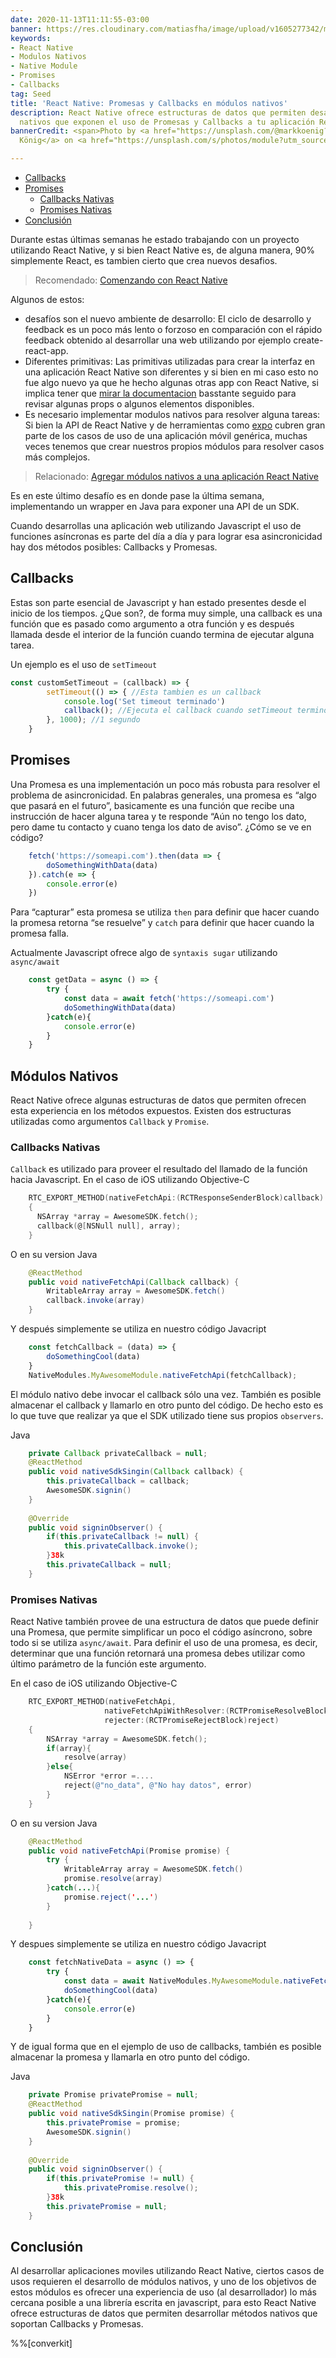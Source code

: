 ```yaml
---
date: 2020-11-13T11:11:55-03:00
banner: https://res.cloudinary.com/matiasfha/image/upload/v1605277342/mark-konig-IwRPMHU1PpE-unsplash_ejulel.jpg
keywords:
- React Native
- Modulos Nativos
- Native Module
- Promises
- Callbacks
tag: Seed
title: 'React Native: Promesas y Callbacks en módulos nativos'
description: React Native ofrece estructuras de datos que permiten desarrollar módulos
  nativos que exponen el uso de Promesas y Callbacks a tu aplicación React Native
bannerCredit: <span>Photo by <a href="https://unsplash.com/@markkoenig?utm_source=unsplash&amp;utm_medium=referral&amp;utm_content=creditCopyText">Mark
  König</a> on <a href="https://unsplash.com/s/photos/module?utm_source=unsplash&amp;utm_medium=referral&amp;utm_content=creditCopyText">Unsplash</a></span>

---
```

* [Callbacks](#callbacks)
* [Promises](#promises)
  * [Callbacks Nativas](#callbacks-nativas)
  * [Promises Nativas](#promises-nativas)
* [Conclusión](#conclusi-n)

Durante estas últimas semanas he estado trabajando con un proyecto utilizando React Native, y si bien React Native es, de alguna manera, 90% simplemente React, es tambien cierto que crea nuevos desafios.

> Recomendado: [Comenzando con React Native](https://matiashernandez.dev/comenzando-con-react-native)

Algunos de estos:

* desafíos son el nuevo ambiente de desarrollo: El ciclo de desarrollo y feedback es un poco más lento o forzoso en comparación con el rápido feedback obtenido al desarrollar una web utilizando por ejemplo create-react-app.
* Diferentes primitivas: Las primitivas utilizadas para crear la interfaz en una aplicación React Native son diferentes y si bien en mi caso esto no fue algo nuevo ya que he hecho algunas otras app con React Native, si implica tener que [mirar la documentacion](http://reactnative.dev/) basstante seguido para revisar algunas props o algunos elementos disponibles.
* Es necesario implementar modulos nativos para resolver alguna tareas: Si bien la API de React Native y de herramientas como [expo](http://expo.io/) cubren gran parte de los casos de uso de una aplicación móvil genérica, muchas veces tenemos que crear nuestros propios módulos para resolver casos más complejos.

> Relacionado: [Agregar módulos nativos a una aplicación React Native](https://matiashernandez.dev/agregar-modulos-nativos-a-una-aplicacion-react-native)

Es en este último desafío es en donde pase la última semana, implementando un wrapper en Java para exponer una API de un SDK.

Cuando desarrollas una aplicación web utilizando Javascript el uso de funciones asíncronas es parte del día a día y para lograr esa asincronicidad hay dos métodos posibles: Callbacks y Promesas.

## Callbacks

Estas son parte esencial de Javascript y han estado presentes desde el inicio de los tiempos. ¿Que son?, de forma muy simple, una callback es una función que es pasado como argumento a otra función y es después llamada desde el interior de la función cuando termina de ejecutar alguna tarea.

Un ejemplo es el uso de `setTimeout`

    
```javascript
const customSetTimeout = (callback) => {
        setTimeout(() => { //Esta tambien es un callback
            console.log('Set timeout terminado')
            callback(); //Ejecuta el callback cuando setTimeout termino
        }, 1000); //1 segundo
    }
``` 


## Promises

Una Promesa es una implementación un poco más robusta para resolver el problema de asincronicidad. En palabras generales, una promesa es “algo que pasará en el futuro”, basicamente es una función que recibe una instrucción de hacer alguna tarea y te responde “Aún no tengo los dato, pero dame tu contacto y cuano tenga los dato de aviso”. ¿Cómo se ve en código?
```javascript
    fetch('https://someapi.com').then(data => {
        doSomethingWithData(data)
    }).catch(e => {
        console.error(e)
    })
```

Para “capturar” esta promesa se utiliza `then` para definir que hacer cuando la promesa retorna “se resuelve” y `catch` para definir que hacer cuando la promesa falla.

Actualmente Javascript ofrece algo de `syntaxis sugar` utilizando `async/await`
```javascript
    const getData = async () => {
        try {
            const data = await fetch('https://someapi.com')
            doSomethingWithData(data)
        }catch(e){
            console.error(e)
        }
    }
```
## Módulos Nativos

React Native ofrece  algunas estructuras de datos que permiten ofrecen esta experiencia en los métodos expuestos. Existen dos estructuras utilizadas como argumentos `Callback` y `Promise`.

### Callbacks Nativas

`Callback` es utilizado para proveer el resultado del llamado de la función hacia Javascript.
En el caso de iOS utilizando Objective-C
```objectivec
    RTC_EXPORT_METHOD(nativeFetchApi:(RCTResponseSenderBlock)callback)
    {
      NSArray *array = AwesomeSDK.fetch();
      callback(@[NSNull null], array);
    }
```
O en su version Java
```java
    @ReactMethod
    public void nativeFetchApi(Callback callback) {
        WritableArray array = AwesomeSDK.fetch() 
        callback.invoke(array)
    }
```
Y después simplemente se utiliza en nuestro código Javacript
```javascript
    const fetchCallback = (data) => {
        doSomethingCool(data)
    }
    NativeModules.MyAwesomeModule.nativeFetchApi(fetchCallback);
````
El módulo nativo debe invocar el callback sólo una vez. También es posible almacenar el callback y llamarlo en otro punto del código. De hecho esto es lo que tuve que realizar ya que el SDK utilizado tiene sus propios `observers`.

Java
```java
    private Callback privateCallback = null;
    @ReactMethod
    public void nativeSdkSingin(Callback callback) {
        this.privateCallback = callback;
        AwesomeSDK.signin() 
    }
    
    @Override
    public void signinObserver() {
        if(this.privateCallback != null) {
            this.privateCallback.invoke();
        }38k
        this.privateCallback = null;
    }
```
### Promises Nativas

React Native también provee de una estructura de datos que puede definir una Promesa, que permite simplificar un poco el código asíncrono, sobre todo si se utiliza `async/await`. Para definir el uso de una promesa, es decir, determinar que una función retornará una promesa debes utilizar como último parámetro de la función este argumento.

En el caso de iOS utilizando Objective-C
```objectivec
    RTC_EXPORT_METHOD(nativeFetchApi,
                     nativeFetchApiWithResolver:(RCTPromiseResolveBlock)resolve
                     rejecter:(RCTPromiseRejectBlock)reject)
    {
        NSArray *array = AwesomeSDK.fetch();
        if(array){
            resolve(array)
        }else{
            NSError *error =....
            reject(@"no_data", @"No hay datos", error)
        }
    }
```
O en su version Java
```java
    @ReactMethod
    public void nativeFetchApi(Promise promise) {
        try {
            WritableArray array = AwesomeSDK.fetch() 
            promise.resolve(array)
        }catch(...){
            promise.reject('...')
        }
    
    }
```
Y despues simplemente se utiliza en nuestro código Javacript
```javascript
    const fetchNativeData = async () => {
        try {
            const data = await NativeModules.MyAwesomeModule.nativeFetchApi();
            doSomethingCool(data)
        }catch(e){
            console.error(e)
        }
    }
```
Y de igual forma que en el ejemplo de uso de callbacks, también es posible almacenar la promesa y llamarla en otro punto del código.

Java
```java
    private Promise privatePromise = null;
    @ReactMethod
    public void nativeSdkSingin(Promise promise) {
        this.privatePromise = promise;
        AwesomeSDK.signin() 
    }
    
    @Override
    public void signinObserver() {
        if(this.privatePromise != null) {
            this.privatePromise.resolve();
        }38k
        this.privatePromise = null;
    }
```
## Conclusión

Al desarrollar aplicaciones moviles utilizando React Native, ciertos casos de usos requieren el desarrollo de módulos nativos, y uno de los objetivos de estos módulos es ofrecer una experiencia de uso (al desarrollador) lo más cercana posible a una librería escrita en javascript, para esto React Native ofrece estructuras de datos que permiten desarrollar métodos nativos que soportan Callbacks y Promesas.

%%[converkit]